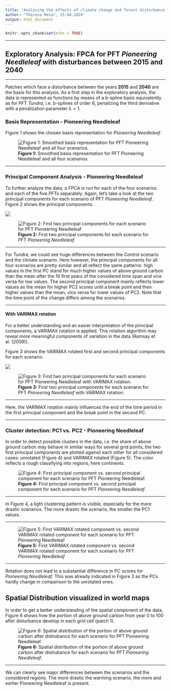 ```yaml
---
title: "Analysing the effects of climate change and forest disturbance on vegetation dynamics in the boreal forest"
author: "Theresa Meier, 25.04.2024"
output: html_document
---
```


```r
knitr::opts_chunk$set(echo = TRUE)
```

***

## Exploratory Analysis: FPCA for PFT *Pioneering Needleleaf* with disturbances between 2015 and 2040

***
Patches which face a disturbance between the years **2015** and **2040** are the basis for this analysis. As a first step in the exploratory analysis, the data is represented as functions by means of a b-spline basis equivalently as for PFT *Tundra*, i.e. b-splines of order 6, penalizing the third derivative with a penalization parameter $\lambda = 1$.

### Basis Representation - Pioneering Needleleaf

Figure 1 shows the chosen basis representation for *Pioneering Needleleaf*.

![**Figure 1:**  Smoothed basis representation for PFT Pioneering Needleleaf and all four scenarios.  ](/home/theresa/Schreibtisch/Theresa/STUDIUM/Master Statistics and Data Science/Masterarbeit/Scripts/Plots/FPCA/PCs_2015_2040/PCA_IBS_1.png)

***

<!-- As a second step, data registration is considered. Unfortunately, the function `landmarkreg` (package `fda`) is not available, so no landmark registration is possible without self implementation. Thus, the curves are being registered with function `register.fd` which is not based on landmarks but on aligning with the mean function. As stated by Ramsay et al. (2009), this type of registration should usually be conducted after landmark registration. Figure 2 shows the registered curves for *Pioneering Needleleaf*. -->

<!-- ![**Figure 2:**  Smoothed basis representation for Pioneering Needleleaf and all four scenarios with registration  ](/home/theresa/Schreibtisch/Theresa/STUDIUM/Master Statistics and Data Science/Masterarbeit/Scripts/Plots/FPCA/PCs_2015_2040/PCA_IBS_1_registered.png) -->

<!-- *** -->

<!-- The smoothed fit is almost only affected at the boarders of the study period. -->

<!-- *** -->

### Principal Component Analysis - Pioneering Needleleaf
To further analyze the data, a FPCA is run for each of the four scenarios and each of the five PFTs separately. Again, let's take a look at the two principal components for each scenario of PFT *Pioneering Needleleaf*. Figure 2 shows the principal components.

![](/home/theresa/Schreibtisch/Theresa/STUDIUM/Master Statistics and Data Science/Masterarbeit/Scripts/Plots/FPCA/PCs_2015_2040/unrotated/IBS/PCA_control_126_IBS_1_unrotated.png)

![**Figure 2:**  First two principal components for each scenario for PFT *Pioneering Needleleaf* ](/home/theresa/Schreibtisch/Theresa/STUDIUM/Master Statistics and Data Science/Masterarbeit/Scripts/Plots/FPCA/PCs_2015_2040/unrotated/IBS/PCA_370_585_IBS_1_unrotated.png)

***

For Tundra, we could see huge differences between the Control scenario and the climate scenario. Here however, the principal components for all four scenarios are pretty similar and all reflect the same patterns: high values in the first PC stand for much higher values of above ground carbon than the mean after the 10 first years of the considered time span and vice versa for low values. The second principal component mainly reflects lower values as the mean for higher PC2 scores until a break point and then higher values than the mean, vice versa for lower values of PC2. Note that the time point of the change differs among the scenarios. 

*** 

<!-- #### With registration -->

<!-- Figure 4 shows the two principal components for each scenario for the registered curves. -->

<!-- ![](/home/theresa/Schreibtisch/Theresa/STUDIUM/Master Statistics and Data Science/Masterarbeit/Scripts/Plots/FPCA/PCs_2015_2040/registered/IBS/PCA_control_126_IBS_1_registered.png) -->

<!-- ![**Figure 4:**  First two principal components for each scenario for PFT *Pioneering Needleleaf* for registered B-spline respresentation. ](/home/theresa/Schreibtisch/Theresa/STUDIUM/Master Statistics and Data Science/Masterarbeit/Scripts/Plots/FPCA/PCs_2015_2040/registered/IBS/PCA_370_585_IBS_1_registered.png) -->

<!-- *** -->

<!-- The first principal component is hardly affected by the registration, whereas the second principal component is now driven by two cutting points, which change the interpretation completely. A similar pattern is present in the PFT *Needleleaf Evergreen*. -->

<!-- *** -->

#### With VARIMAX rotation

For a better understanding and an easier interpretation of the principal components, a VARIMAX rotation is applied. This rotation algorithm may reveal more meaningful components of variation in the data (Ramsay et al. (2009)).

Figure 3 shows the VARIMAX rotated first and second principal components for each scenario.

![](/home/theresa/Schreibtisch/Theresa/STUDIUM/Master Statistics and Data Science/Masterarbeit/Scripts/Plots/FPCA/PCs_2015_2040/varimax/IBS/PCA_control_126_IBS_1_varimax.png)

![**Figure 3:**  First two principal components for each scenario for PFT *Pioneering Needleleaf* with VARIMAX rotation. ](/home/theresa/Schreibtisch/Theresa/STUDIUM/Master Statistics and Data Science/Masterarbeit/Scripts/Plots/FPCA/PCs_2015_2040/varimax/IBS/PCA_370_585_IBS_1_varimax.png)


***

Here, the VARIMAX rotation mainly influences the end of the time period in the first principal component and the break point in the second PC.

***

### Cluster detection: PC1 vs. PC2 - Pioneering Needleleaf

In order to detect possible clusters in the data, i.e. the share of above ground carbon may behave in similar ways for several grid points, the two first principal components are plotted against each other for all considered cases: unrotated (Figure 4) and VARIMAX rotated (Figure 5). The color reflects a rough classifying into regions, here continents.

![**Figure 4:**  First principal component vs. second principal component for each scenario for PFT *Pioneering Needleleaf*. ](/home/theresa/Schreibtisch/Theresa/STUDIUM/Master Statistics and Data Science/Masterarbeit/Scripts/Plots/FPCA/PCs_2015_2040/unrotated/IBS/PC1_vs_PC2_IBS_1_unrotated.png)

***

In Figure 4, a light clustering pattern is visible, especially for the more drastic scenarios. The more drastic the scenario, the smaller the PC1 values.

***
<!-- ![**Figure 7:**   First registered principal component vs. second registered principal component for each scenario for PFT *Pioneering Needleleaf*. ](/home/theresa/Schreibtisch/Theresa/STUDIUM/Master Statistics and Data Science/Masterarbeit/Scripts/Plots/FPCA/PCs_2015_2040/registered/IBS/PC1_vs_PC2_IBS_1_registered.png) -->

<!-- *** -->

<!-- For *Pioneering Needleleaf*, the registration has a cluster shaping effect since the forms of the groups are more pronounced. -->

<!-- *** -->

![**Figure 5:**  First VARIMAX rotated component vs. second VARIMAX rotated component for each scenario for PFT *Pioneering Needleleaf* ](/home/theresa/Schreibtisch/Theresa/STUDIUM/Master Statistics and Data Science/Masterarbeit/Scripts/Plots/FPCA/PCs_2015_2040/varimax/IBS/PC1_vs_PC2_IBS_1_varimax.png)

***

Rotation does not lead to a substantial difference in PC scores for *Pioneering Needleleaf*. This was already indicated in Figure 3 as the PCs hardly change in comparison to the unrotated ones.

## Spatial Distribution visualized in world maps

In order to get a better understanding of the spatial component of the data, Figure 6 shows how the portion of above ground carbon from year 0 to 100 after disturbance develop in each grid cell (patch 1). 

![**Figure 6:** Spatial distribution of the portion of above ground carbon after distrubance for each scenario for PFT *Pioneering Needleleaf*. ](/home/theresa/Schreibtisch/Theresa/STUDIUM/Master Statistics and Data Science/Masterarbeit/Scripts/Plots/FPCA/Maps/gif_IBS.gif)


***

We can clearly see major differences between the scenarios and the considered regions. The more drastic the warming scenario, the more and earlier Pioneering Needleleaf is present.